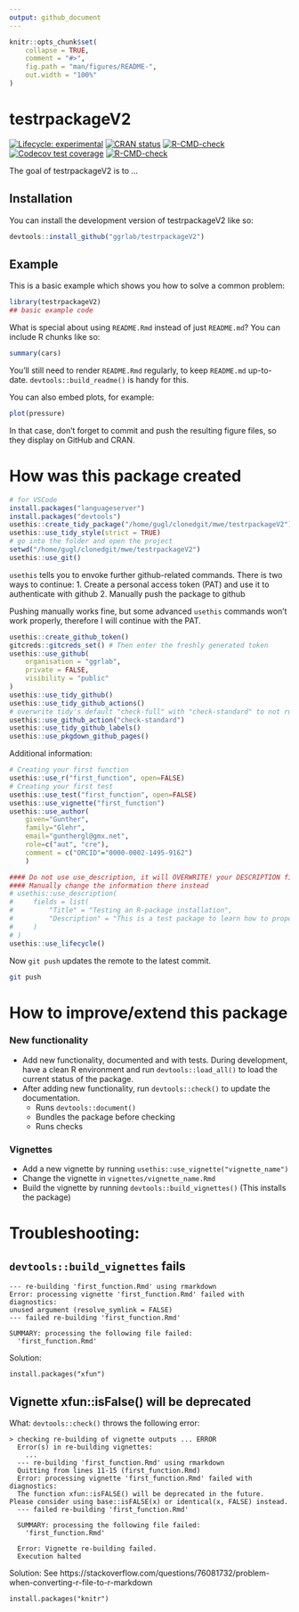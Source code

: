 ```yaml
---
output: github_document
---
```


<!-- README.md is generated from README.Rmd. Please edit that file -->

```r
knitr::opts_chunk$set(
    collapse = TRUE,
    comment = "#>",
    fig.path = "man/figures/README-",
    out.width = "100%"
)
```

# testrpackageV2

<!-- badges: start -->
[![Lifecycle: experimental](https://img.shields.io/badge/lifecycle-experimental-orange.svg)](https://lifecycle.r-lib.org/articles/stages.html#experimental)
[![CRAN status](https://www.r-pkg.org/badges/version/testrpackageV2)](https://CRAN.R-project.org/package=testrpackageV2)
[![R-CMD-check](https://github.com/ggrlab/testrpackagev2/actions/workflows/R-CMD-check.yaml/badge.svg)](https://github.com/ggrlab/testrpackagev2/actions/workflows/R-CMD-check.yaml)
[![Codecov test coverage](https://codecov.io/gh/ggrlab/testrpackagev2/branch/main/graph/badge.svg)](https://app.codecov.io/gh/ggrlab/testrpackagev2?branch=main)
[![R-CMD-check](https://github.com/ggrlab/testrpackageV2/actions/workflows/R-CMD-check.yaml/badge.svg)](https://github.com/ggrlab/testrpackageV2/actions/workflows/R-CMD-check.yaml)
<!-- badges: end -->

The goal of testrpackageV2 is to ...

## Installation

You can install the development version of testrpackageV2 like so:

``` r
devtools::install_github("ggrlab/testrpackageV2")
```

## Example

This is a basic example which shows you how to solve a common problem:

```r
library(testrpackageV2)
## basic example code
```

What is special about using `README.Rmd` instead of just `README.md`? You can include R chunks like so:

```r
summary(cars)
```

You'll still need to render `README.Rmd` regularly, to keep `README.md` up-to-date. `devtools::build_readme()` is handy for this.

You can also embed plots, for example:

```r
plot(pressure)
```

In that case, don't forget to commit and push the resulting figure files, so they display on GitHub and CRAN.


# How was this package created

```r
# for VSCode
install.packages("languageserver")
install.packages("devtools")
usethis::create_tidy_package("/home/gugl/clonedgit/mwe/testrpackageV2")
usethis::use_tidy_style(strict = TRUE)
# go into the folder and open the project
setwd("/home/gugl/clonedgit/mwe/testrpackageV2")
usethis::use_git()
```

``usethis`` tells you to envoke further github-related commands. 
There is two ways to continue: 
1. Create a personal access token (PAT) and use it to authenticate with github
2. Manually push the package to github 

Pushing manually works fine, but some advanced ``usethis`` commands won't work properly, 
therefore I will continue with the PAT.


```r
usethis::create_github_token()
gitcreds::gitcreds_set() # Then enter the freshly generated token
usethis::use_github(
    organisation = "ggrlab",
    private = FALSE,
    visibility = "public"
)
usethis::use_tidy_github()
usethis::use_tidy_github_actions()
# overwrite tidy's default "check-full" with "check-standard" to not run so many checks
usethis::use_github_action("check-standard")
usethis::use_tidy_github_labels()
usethis::use_pkgdown_github_pages()
```

Additional information: 
```r
# Creating your first function
usethis::use_r("first_function", open=FALSE)
# Creating your first test
usethis::use_test("first_function", open=FALSE)
usethis::use_vignette("first_function")
usethis::use_author(
    given="Gunther", 
    family="Glehr", 
    email="gunthergl@gmx.net", 
    role=c("aut", "cre"), 
    comment = c("ORCID"="0000-0002-1495-9162")
    )

#### Do not use use_description, it will OVERWRITE! your DESCRIPTION file
#### Manually change the information there instead
# usethis::use_description(
#     fields = list(
#         "Title" = "Testing an R-package installation",
#         "Description" = "This is a test package to learn how to properly install an R-package"
#     )
# )
usethis::use_lifecycle()
```


Now ``git push`` updates the remote to the latest commit.

```bash
git push
```


# How to improve/extend this package

### New functionality

- Add new functionality, documented and with tests. During development, have a clean R 
  environment and run ``devtools::load_all()`` to load the current status of the package.
- After adding new functionality, run ``devtools::check()`` to update the documentation.
  - Runs ``devtools::document()``
  - Bundles the package before checking
  - Runs checks

### Vignettes

- Add a new vignette by running ``usethis::use_vignette("vignette_name")``
- Change the vignette in ``vignettes/vignette_name.Rmd``
- Build the vignette by running ``devtools::build_vignettes()`` (This installs the package)


# Troubleshooting: 

## ``devtools::build_vignettes`` fails
```
--- re-building 'first_function.Rmd' using rmarkdown
Error: processing vignette 'first_function.Rmd' failed with diagnostics:
unused argument (resolve_symlink = FALSE)
--- failed re-building 'first_function.Rmd'

SUMMARY: processing the following file failed:
  'first_function.Rmd'
```

Solution: 

```
install.packages("xfun")
```

## Vignette xfun::isFalse() will be deprecated

What:    ``devtools::check()`` throws the following error:

```
> checking re-building of vignette outputs ... ERROR
  Error(s) in re-building vignettes:
    ...
  --- re-building 'first_function.Rmd' using rmarkdown
  Quitting from lines 11-15 (first_function.Rmd) 
  Error: processing vignette 'first_function.Rmd' failed with diagnostics:
  The function xfun::isFALSE() will be deprecated in the future. Please consider using base::isFALSE(x) or identical(x, FALSE) instead.
  --- failed re-building 'first_function.Rmd'
  
  SUMMARY: processing the following file failed:
    'first_function.Rmd'
  
  Error: Vignette re-building failed.
  Execution halted
```
    
Solution: See https://stackoverflow.com/questions/76081732/problem-when-converting-r-file-to-r-markdown

```
install.packages("knitr")
```